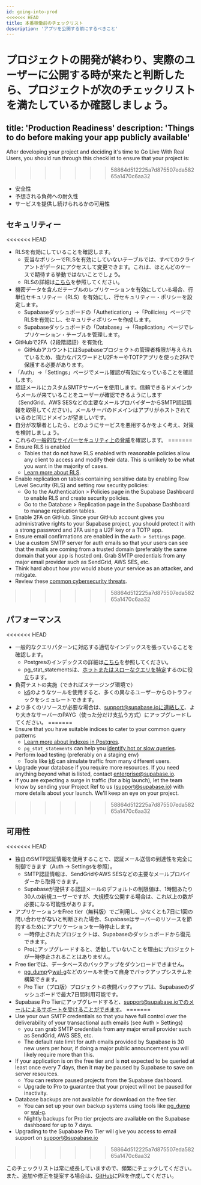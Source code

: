 ```yaml
---
id: going-into-prod
<<<<<<< HEAD
title: 本番稼働前のチェックリスト
description: 'アプリを公開する前にするべきこと'
---
```


プロジェクトの開発が終わり、実際のユーザーに公開する時が来たと判断したら、プロジェクトが次のチェックリストを満たしているか確認しましょう。
=======
title: 'Production Readiness'
description: 'Things to do before making your app publicly available'
---

After developing your project and deciding it's time to Go Live With Real Users, you should run through this checklist to ensure that your project is:
>>>>>>> 58864d512225a7d875507eda58265a1470c6aa32

- 安全性
- 予想される負荷への耐久性
- サービスを提供し続けられるかの可用性

## セキュリティー

<<<<<<< HEAD
- RLSを有効にしていることを確認します。
    - 妥当なポリシーでRLSを有効にしていないテーブルでは、すべてのクライアントがデータにアクセスして変更できます。これは、ほとんどのケースで期待する挙動ではないことでしょう。
    - RLSの詳細は[こちら](/docs/guides/auth/row-level-security)を参照してください。
- 機密データを含んだテーブルのレプリケーションを有効にしている場合、行単位セキュリティー（RLS）を有効にし、行セキュリティー・ポリシーを設定します。
    - Supabaseダッシュボードの「Authetication」→「Poilicies」ページでRLSを有効にし、セキュリティポリシーを作成します。
    - Supabaseダッシュボードの「Database」→「Replication」ページでレプリケーション・テーブルを管理します。
- GitHubで2FA（2段階認証）を有効化
    - GitHubアカウントにはSupabaseプロジェクトの管理者権限が与えられているため、強力なパスワードとU2FキーやTOTPアプリを使った2FAで保護する必要があります。
- 「Auth」→「Settings」ページでメール確認が有効になっていることを確認します。
- 認証メールにカスタムSMTPサーバーを使用します。信頼できるドメインからメールが来ていることをユーザーが確認できるようにします（SendGrid、AWS SESなどの主要なメールプロバイダーからSMTP認証情報を取得してください）。メールサーバのドメインはアプリがホストされているのと同じドメインが望ましいです。
- 自分が攻撃者としたら、どのようにサービスを悪用するかをよく考え、対策を検討しましょう。
- これらの[一般的なサイバーセキュリティ上の脅威](https://auth0.com/docs/security/prevent-threats)を確認します。
=======
- Ensure RLS is enabled
    - Tables that do not have RLS enabled with reasonable policies allow any client to access and modify their data. This is unlikely to be what you want in the majority of cases.
    - [Learn more about RLS](/docs/guides/auth/row-level-security).
- Enable replication on tables containing sensitive data by enabling Row Level Security (RLS) and setting row security policies:
    - Go to the Authentication > Policies page in the Supabase Dashboard to enable RLS and create security policies.
    - Go to the Database > Replication page in the Supabase Dashboard to manage replication tables.
- Enable 2FA on GitHub. Since your GitHub account gives you administrative rights to your Supabase project, you should protect it with a strong password and 2FA using a U2F key or a TOTP app.
- Ensure email confirmations are enabled in the `Auth > Settings` page.
- Use a custom SMTP server for auth emails so that your users can see that the mails are coming from a trusted domain (preferably the same domain that your app is hosted on). Grab SMTP credentials from any major email provider such as SendGrid, AWS SES, etc.
- Think hard about how *you* would abuse your service as an attacker, and mitigate.
- Review these [common cybersecurity threats](https://auth0.com/docs/security/prevent-threats).
>>>>>>> 58864d512225a7d875507eda58265a1470c6aa32

## パフォーマンス

<<<<<<< HEAD
- 一般的なクエリパターンに対応する適切なインデックスを張っていることを確認します。
    - Postgresのインデックスの詳細は[こちら](https://www.enterprisedb.com/postgres-tutorials/overview-postgresql-indexes)を参照してください。
    - pg_stat_statementsは、[ホットまたはスローなクエリを特定](https://www.virtual-dba.com/blog/postgresql-performance-identifying-hot-and-slow-queries/)するのに役立ちます。
- 負荷テストの実施（できればステージング環境で）
    - [k6](https://k6.io/)のようなツールを使用すると、多くの異なるユーザーからのトラフィックをシミュレートできます。
- より多くのリソースが必要な場合は、support@supabase.ioに連絡して、より大きなサーバーのPAYG（使った分だけ支払う方式）にアップグレードしてください。
=======
- Ensure that you have suitable indices to cater to your common query patterns
    - [Learn more about indexes in Postgres](https://www.enterprisedb.com/postgres-tutorials/overview-postgresql-indexes).
    - `pg_stat_statements` can help you [identify hot or slow queries](https://www.virtual-dba.com/blog/postgresql-performance-identifying-hot-and-slow-queries/).
- Perform load testing (preferably on a staging env)
    - Tools like [k6](https://k6.io/) can simulate traffic from many different users.
- Upgrade your database if you require more resources. If you need anything beyond what is listed, contact enterprise@supabase.io.
- If you are expecting a surge in traffic (for a big launch), let the team know by sending your Project Ref to us (support@supabase.io) with more details about your launch. We'll keep an eye on your project.
>>>>>>> 58864d512225a7d875507eda58265a1470c6aa32

## 可用性

<<<<<<< HEAD
- 独自のSMTP認証情報を使用することで、認証メール送信の到達性を完全に制御できます（Auth → Settingsを参照）。
    - SMTP認証情報は、SendGridやAWS SESなどの主要なメールプロバイダーから取得できます。
    - Supabaseが提供する認証メールのデフォルトの制限値は、1時間あたり30人の新規ユーザーですが、大規模な公開する場合は、これ以上の数が必要になる可能性があります。
- アプリケーションをFree tier（無料版）でご利用し、少なくとも7日に1回の問い合わせが**ない**と判断された場合、Supabaseはサーバーのリソースを節約するためにアプリケーションを一時停止します。
    - 一時停止されたプロジェクトは、Supabaseのダッシュボードから復元できます。
    - Proにアップグレードすると、活動していないことを理由にプロジェクトが一時停止されることはありません。
- Free tierでは、データベースのバックアップをダウンロードできません。
    - [pg_dump](https://www.postgresqltutorial.com/postgresql-backup-database/)や[wal-g](https://github.com/wal-g/wal-g)などのツールを使って自身でバックアップシステムを構築できます。
    - Pro Tier（プロ版）プロジェクトの夜間バックアップは、Supabaseのダッシュボードで最大7日間利用可能です。
- Supabase Pro Tierにアップグレードすると、support@supabase.ioでのメールによるサポートを受けることができます。
=======
- Use your own SMTP credentials so that you have full control over the deliverability of your transactional auth emails (see Auth > Settings)
    - you can grab SMTP credentials from any major email provider such as SendGrid, AWS SES, etc.
    - The default rate limit for auth emails provided by Supabase is 30 new users per hour, if doing a major public announcement you will likely require more than this.
- If your application is on the free tier and is **not** expected to be queried at least once every 7 days, then it may be paused by Supabase to save on server resources.
    - You can restore paused projects from the Supabase dashboard.
    - Upgrade to Pro to guarantee that your project will not be paused for inactivity.
- Database backups are not available for download on the free tier.
    - You can set up your own backup systems using tools like [pg_dump](https://www.postgresqltutorial.com/postgresql-backup-database/) or [wal-g](https://github.com/wal-g/wal-g).
    - Nightly backups for Pro tier projects are available on the Supabase dashboard for up to 7 days.
- Upgrading to the Supabase Pro Tier will give you access to email support on support@supabase.io
>>>>>>> 58864d512225a7d875507eda58265a1470c6aa32

このチェックリストは常に成長していますので、頻繁にチェックしてください。また、追加や修正を提案する場合は、[GitHub](https://github.com/supabase/supabase)にPRを作成してください。
